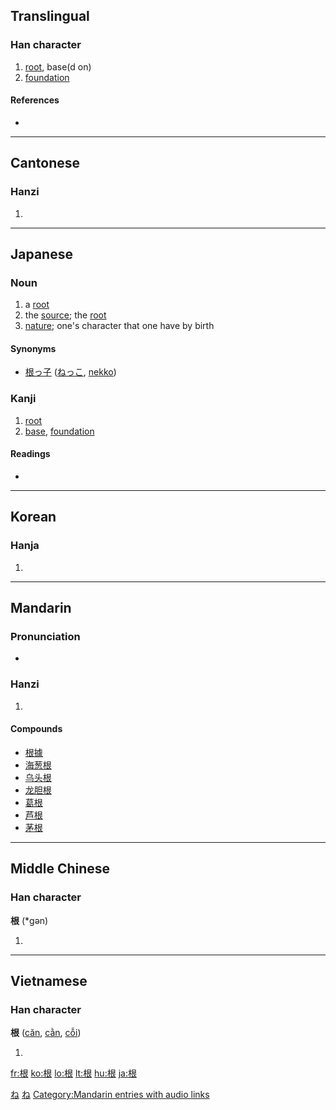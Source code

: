 ==Translingual==

===Han character===
{{Han char|rn=75|rad=木|as=06|sn=10|four=4793<sub>2</sub>|canj=木日女 (DAV)}}

# [[root]], base(d on)
# [[foundation]]

====References====
* {{Han ref|kx=0524.070|dkj=14745|dj=0912.090|hdz=21208.020|uh=6839|ud=26681|bh=AEDA|bd=44762}}

----

==Cantonese==

===Hanzi===
{{yue-hanzi|jyut=|y=[[gan1]]}}

# {{defn|Cantonese}}

----

==Japanese==

===Noun===
{{ja-noun|k|hira=ね|rom=ne}}

# a [[root]]
# the [[source]]; the [[root]]
# [[nature]]; one's character that one have by birth

====Synonyms====
* [[根っ子]] ([[ねっこ]], [[nekko]])

===Kanji===
{{ja-kanji|grade=3|rs=木06}}

# [[root]]
# [[base]], [[foundation]]

====Readings====
* {{ja-readings|on=[[こん]] (kon)|kun=[[ね]] (ne)}}

[[Category:1000 Japanese basic words|ね]]
[[Category:ja:Botany|ね]]

----

==Korean==

===Hanja===
{{ko-hanja|hangeul=근|eumhun=|rv=geun|mr=kŭn|y=kun}}

# {{defn|Korean}}

----

==Mandarin==

===Pronunciation===
* {{audio|zh-gēn.ogg|audio}}

===Hanzi===
{{cmn-hanzi|pin=[[gēn]] ([[gen1]]), [[shì]] ([[shi4]])|wg=[[ken1|ken<sup>1</sup>]], [[shih4|shih<sup>4</sup>]]}}

# {{defn|Mandarin}}

====Compounds====
* [[根據]]
* [[海葱根]]
* [[乌头根]]
* [[龙胆根]]
* [[葛根]]
* [[芦根]]
* [[茅根]]

[[Category:Mandarin entries with audio links]]

----

==Middle Chinese==

===Han character===
'''根''' (*gən)<!--note: asterisk indicates that this character appears more than four times in the Tang Dynasty corpus of literature-->

# {{defn|Middle Chinese}}

----

==Vietnamese==

===Han character===
'''根''' ([[căn]], [[cằn]], [[cỗi]])

# {{defn|Vietnamese}}

[[fr:根]]
[[ko:根]]
[[lo:根]]
[[lt:根]]
[[hu:根]]
[[ja:根]]